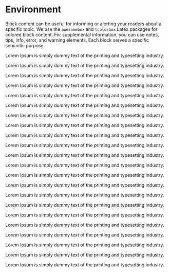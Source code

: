 # Environment

Block content can be useful for informing or alerting your readers about a specific topic.
We use the `awesomebox` and `tcolorbox` Latex packages for colored block content.
For supplemental information, you can use notes, tips, info, error, and warning elements. Each block serves a specific semantic purpose.

:::: {.rmdNote data-latex=""}
Lorem Ipsum is simply dummy text of the printing and typesetting industry. 
::::

:::: {.rmdnote data-latex=""}
Lorem Ipsum is simply dummy text of the printing and typesetting industry. 
::::

:::: {.rmdTip data-latex=""}
Lorem Ipsum is simply dummy text of the printing and typesetting industry. 
::::

:::: {.rmdtip data-latex=""}
Lorem Ipsum is simply dummy text of the printing and typesetting industry.
::::

:::: {.rmdThink data-latex=""}
Lorem Ipsum is simply dummy text of the printing and typesetting industry. 
::::

:::: {.rmdthink data-latex=""}
Lorem Ipsum is simply dummy text of the printing and typesetting industry.
::::

:::: {.rmdWarning data-latex=""}
Lorem Ipsum is simply dummy text of the printing and typesetting industry.
::::

:::: {.rmdwarning data-latex=""}
Lorem Ipsum is simply dummy text of the printing and typesetting industry.
::::

:::: {.rmdTodo data-latex=""}
Lorem Ipsum is simply dummy text of the printing and typesetting industry.
::::

:::: {.rmdtodo data-latex=""}
Lorem Ipsum is simply dummy text of the printing and typesetting industry.
::::


::: {.Theorem data-latex="{}{}"}
Lorem Ipsum is simply dummy text of the printing and typesetting industry. 
:::

::: {.Definition data-latex="{}{}"}
Lorem Ipsum is simply dummy text of the printing and typesetting industry. 
:::

::: {.Lemma data-latex="{}{}"}
Lorem Ipsum is simply dummy text of the printing and typesetting industry. 
:::

::: {.Corollary data-latex="{}{}"}
Lorem Ipsum is simply dummy text of the printing and typesetting industry. 
:::

::: {.Proposition data-latex="{}{}"}
Lorem Ipsum is simply dummy text of the printing and typesetting industry. 
:::

::: {.Exercise data-latex="{}{}"}
Lorem Ipsum is simply dummy text of the printing and typesetting industry. 
:::

::: {.Example data-latex="{}{}"}
Lorem Ipsum is simply dummy text of the printing and typesetting industry. 
:::

::: {.Remark data-latex="{}{}"}
Lorem Ipsum is simply dummy text of the printing and typesetting industry. 
:::

::: {.Proof data-latex="{}{}"}
Lorem Ipsum is simply dummy text of the printing and typesetting industry. 
:::

::: {.Solution data-latex="{}{}"}
Lorem Ipsum is simply dummy text of the printing and typesetting industry. 
:::


::: {.rmdexer data-latex=""}
Lorem Ipsum is simply dummy text of the printing and typesetting industry. 
:::

::: {.rmdsol data-latex=""}
Lorem Ipsum is simply dummy text of the printing and typesetting industry. 
:::
